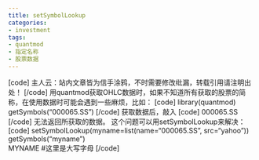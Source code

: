 ```yaml
---
title: setSymbolLookup
categories:
- investment
tags:
- quantmod
- 指定名称
- 股票数据
---
```


[code]
主人云：站内文章皆为信手涂鸦，不时需要修改纰漏，转载引用请注明出处！
[/code]
用quantmod获取OHLC数据时，如果不知道所有获取的股票的简称，在使用数据时可能会遇到一些麻烦，比如：
[code]
library(quantmod)
getSymbols("000065.SS")
[/code]
获取数据后，敲入
[code]
000065.SS
[/code]
无法返回所获取的数据。
这个问题可以用setSymbolLookup来解决：
[code]
setSymbolLookup(myname=list(name="000065.SS", src="yahoo"))  
getSymbols("myname")  
MYNAME   #这里是大写字母
[/code] 
